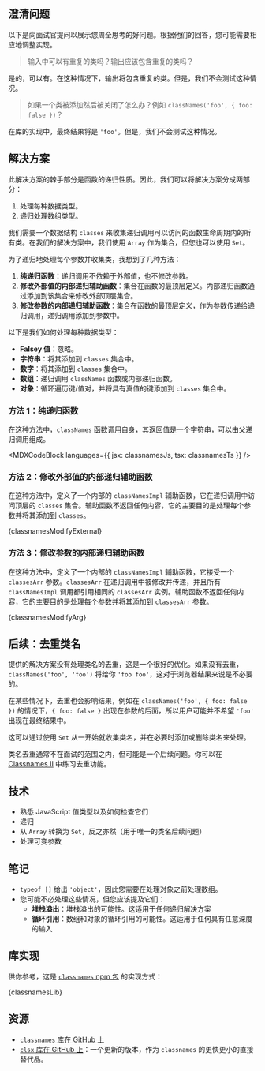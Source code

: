 

## 澄清问题

以下是向面试官提问以展示您周全思考的好问题。根据他们的回答，您可能需要相应地调整实现。

> 输入中可以有重复的类吗？输出应该包含重复的类吗？

是的，可以有。在这种情况下，输出将包含重复的类。但是，我们不会测试这种情况。

> 如果一个类被添加然后被关闭了怎么办？例如 `classNames('foo', { foo: false })`？

在库的实现中，最终结果将是 `'foo'`。但是，我们不会测试这种情况。

## 解决方案

此解决方案的棘手部分是函数的递归性质。因此，我们可以将解决方案分成两部分：

1. 处理每种数据类型。
2. 递归处理数组类型。

我们需要一个数据结构 `classes` 来收集递归调用可以访问的函数生命周期内的所有类。在我们的解决方案中，我们使用 `Array` 作为集合，但您也可以使用 `Set`。

为了递归地处理每个参数并收集类，我想到了几种方法：

1. **纯递归函数**：递归调用不依赖于外部值，也不修改参数。
2. **修改外部值的内部递归辅助函数**：集合在函数的最顶层定义。内部递归函数通过添加到该集合来修改外部顶层集合。
3. **修改参数的内部递归辅助函数**：集合在函数的最顶层定义，作为参数传递给递归调用，递归调用添加到参数中。

以下是我们如何处理每种数据类型：

* **Falsey 值**：忽略。
* **字符串**：将其添加到 `classes` 集合中。
* **数字**：将其添加到 `classes` 集合中。
* **数组**：递归调用 `classNames` 函数或内部递归函数。
* **对象**：循环遍历键/值对，并将具有真值的键添加到 `classes` 集合中。

### 方法 1：纯递归函数

在这种方法中，`classNames` 函数调用自身，其返回值是一个字符串，可以由父递归调用组成。

<MDXCodeBlock languages={{ jsx: classnamesJs, tsx: classnamesTs }} />

### 方法 2：修改外部值的内部递归辅助函数

在这种方法中，定义了一个内部的 `classNamesImpl` 辅助函数，它在递归调用中访问顶层的 `classes` 集合。辅助函数不返回任何内容，它的主要目的是处理每个参数并将其添加到 `classes`。

<MDXCodeBlock>
  {classnamesModifyExternal}
</MDXCodeBlock>

### 方法 3：修改参数的内部递归辅助函数

在这种方法中，定义了一个内部的 `classNamesImpl` 辅助函数，它接受一个 `classesArr` 参数。`classesArr` 在递归调用中被修改并传递，并且所有 `classNamesImpl` 调用都引用相同的 `classesArr` 实例。辅助函数不返回任何内容，它的主要目的是处理每个参数并将其添加到 `classesArr` 参数。

<MDXCodeBlock>
  {classnamesModifyArg}
</MDXCodeBlock>

## 后续：去重类名

提供的解决方案没有处理类名的去重，这是一个很好的优化。如果没有去重，`classNames('foo', 'foo')` 将给你 `'foo foo'`，这对于浏览器结果来说是不必要的。

在某些情况下，去重也会影响结果，例如在 `classNames('foo', { foo: false })` 的情况下，`{ foo: false }` 出现在参数的后面，所以用户可能并不希望 `'foo'` 出现在最终结果中。

这可以通过使用 `Set` 从一开始就收集类名，并在必要时添加或删除类名来处理。

类名去重通常不在面试的范围之内，但可能是一个后续问题。你可以在 [Classnames II](/questions/javascript/classnames-ii) 中练习去重功能。

## 技术

* 熟悉 JavaScript 值类型以及如何检查它们
* 递归
* 从 `Array` 转换为 `Set`，反之亦然（用于唯一的类名后续问题）
* 处理可变参数

## 笔记

* `typeof []` 给出 `'object'`，因此您需要在处理对象之前处理数组。
* 您可能不必处理这些情况，但您应该提及它们：
  * **堆栈溢出**：堆栈溢出的可能性。这适用于任何递归解决方案
  * **循环引用**：数组和对象的循环引用的可能性。这适用于任何具有任意深度的输入

## 库实现

供你参考，这是 [`classnames` npm 包](https://github.com/JedWatson/classnames) 的实现方式：

<MDXCodeBlock>
  {classnamesLib}
</MDXCodeBlock>

## 资源

* [`classnames` 库在 GitHub 上](https://github.com/JedWatson/classnames)
* [`clsx` 库在 GitHub 上](https://github.com/lukeed/clsx)：一个更新的版本，作为 `classnames` 的更快更小的直接替代品。
